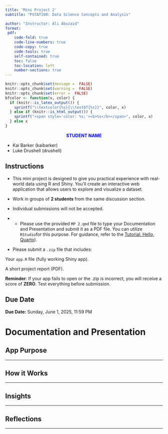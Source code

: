 ```yaml
---
title: 'Mini Project 2'
subtitle: "PSTAT100: Data Science Concepts and Analysis" 

author: "Instructor: Ali Abuzaid"
format: 
 pdf:
    code-fold: true
    code-line-numbers: true
    code-copy: true
    code-tools: true
    self-contained: true
    toc: false
    toc-location: left
    number-sections: true
---
```


```r
knitr::opts_chunk$set(message =  FALSE)
knitr::opts_chunk$set(warning =  FALSE)
knitr::opts_chunk$set(error =  FALSE)
bfcolor <- function(x, color) {
  if (knitr::is_latex_output()) {
    sprintf("\\textcolor{%s}{\\textbf{%s}}", color, x)
  } else if (knitr::is_html_output()) {
    sprintf("<span style='color: %s;'><b>%s</b></span>", color, x)
  } else x
}
```

:::: callout
::: {style="text-align: center"}
[ **STUDENT NAME** ]{style="color: blue;"}
:::

-   Kai Barker (kaibarker)
-   Luke Drushell (drushell)
::::

::: callout-tip
# Instructions

-   This mini project is designed to give you practical experience with real-world data using R and Shiny. You’ll create an interactive web application that allows users to explore and visualize a dataset.

-   Work in groups of **2 students** from the same discussion section.

-   Individual submissions will not be accepted.

-   

    -   Please use the provided `MP 2.qmd` file to type your Documentation and Presentation and submit it as a PDF file. You can utilize `RStudio`for this purpose. For guidance, refer to the [Tutorial: Hello, Quarto](https://quarto.org/docs/get-started/hello/rstudio.html)).

-   Please submit a `.zip` file that includes:

Your `app.R` file (fully working Shiny app).

A short project report (PDF).

**Reminder**: If your app fails to open or the .zip is incorrect, you will receive a score of **ZERO**. Test everything before submission.
:::

::: callout-caution
# Due Date

**Due Date:** Sunday, June 1, 2025, 11:59 PM
:::

# Documentation and Presentation

## App Purpose

------------------------------------------------------------------------

## How it Works

------------------------------------------------------------------------

## Insights

------------------------------------------------------------------------

## Reflections

------------------------------------------------------------------------
